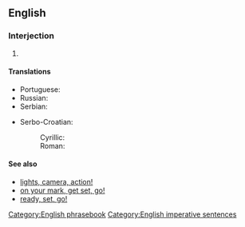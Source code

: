==English==

===Interjection===
{{en-intj|pos=[[ready]], [[aim]], [[fire]][[!]]}}
# {{non-gloss definition|A sequence of commands used to order soldiers to carefully fire their weapons}}

====Translations====
{{rftrans}}
{{trans-top|sequence of commands}}
* Portuguese: {{t|pt|preparar, apontar, fogo!}}
* Russian: {{t|ru|внимание, целься, огонь|tr=vnimánije, cél'sja ogón'!|alt=внимание, целься, огонь!|sc=Cyrl}}
* Serbian: {{t|sr|Спреми се, нишани, пали!|tr=Spremi se, nišani, pali!|sc=Cyrl}}
{{trans-mid}}
* Serbo-Croatian:
*: Cyrillic: {{t|sh|спреми се, нишани, пали|alt=спреми се, нишани, пали!}}
*: Roman: {{t|sh|spremi se, nišani, pali|alt=spremi se, nišani, pali!}}
{{trans-bottom}}

====See also====
* [[lights, camera, action!]]
* [[on your mark, get set, go!]]
* [[ready, set, go!]]
[[Category:English phrasebook]]
[[Category:English imperative sentences]]